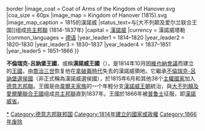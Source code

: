 {{Expand language|1=de|2=en|time=2022}}

{{NoteTA
|G1=TO
|G2=PoliticiansUK
|1=zh:汉诺威; zh-tw:漢諾威
}}

{{Infobox former country
|native_name = ''Königreich Hannover''
|conventional_long_name = 不倫瑞克-呂訥堡王國<br>
漢諾威王国
|common_name  = 漢諾威
|today  = {{DEU}}<br/>{{NED}}
|year_start = 1814年
|year_end = 1866年
|date_start = 
|date_event1  = 1814年
|date_event2  = 
|date_event3  = 1866年
|date_end = 
|national_motto = {{lang|de|Suscipere et Finire}}<br><small>“支持並完成”</small>
|national_anthem = {{lang|de|Heil dir, Hannover}}<br><small>“漢諾威萬歲”</small><br>[[File:Royal_anthem_Canada.ogg|center]]<br/>
|p1 = 不倫瑞克-呂訥堡選侯國
|flag_p1  = Flag of Hanover (1692).svg
|s1 = 普魯士王國
|flag_s1  = Flag_of_Prussia_(1892-1918).svg
|image_flag = Flag of Hanover 1837-1866.svg{{!}}border
|image_coat = Coat of Arms of the Kingdom of Hanover.svg
|coa_size = 60px
|image_map  = Kingdom of Hanover (1815).svg
|image_map_caption = 1815的漢諾威
|status_text=与[大不列颠及爱尔兰联合王国]]组成[[共主邦聯|共主邦聯]] (1814-1837年)
|capital  = [[漢諾威|漢諾威]]
|currency = 漢諾威塔勒
|common_languages = [[德语|德语]]
|year_leader1 = 1814–1820
|year_leader2 = 1820–1830
|year_leader3 = 1830–1837
|year_leader4 = 1837–1851
|year_leader5 = 1851–1866
}}

'''不倫瑞克-呂訥堡王國'''，或稱'''漢諾威王國'''（{{lang-de|Königreich Hannover}}），是1814年10月因[[维也纳会议|維也納會議]]而建立的[[王國|王國]]，由[[喬治三世|喬治三世]]恢复他在[[拿破崙戰爭|拿破崙時代]]失去的漢諾威領地。它繼承[[不伦瑞克-吕讷堡选侯国|不倫瑞克-呂訥堡選侯國]]（非正式稱為漢諾威選侯國），於1815年6月和其他38个[[主权国家|主權國家]]加入[[德意志邦聯|德意志邦聯]]。王國是由[[韦尔夫家族|韋爾夫家族]]的一个年輕分支[[汉诺威王朝|漢諾威王朝]]統治，與[[大不列颠及爱尔兰联合王国|大不列顛及愛爾蘭聯合王國]]组成[[共主邦聯|共主邦聯]]直到1837年。王國於1866年被[[普魯士王國|普鲁士]]征服，即[[汉诺瓦省|漢諾威省]]。
{{States of the German Confederation|state=collapsed}}

{{Authority control}}
{{DEFAULTSORT:Hanover, Kingdom of}}
[[Category:汉诺威王国|*]]
[[Category:德意志邦联邦国|Category:德意志邦联邦国]]
[[Category:1814年建立的國家或政權|Category:1814年建立的國家或政權]]
[[Category:1866年废除|Category:1866年废除]]